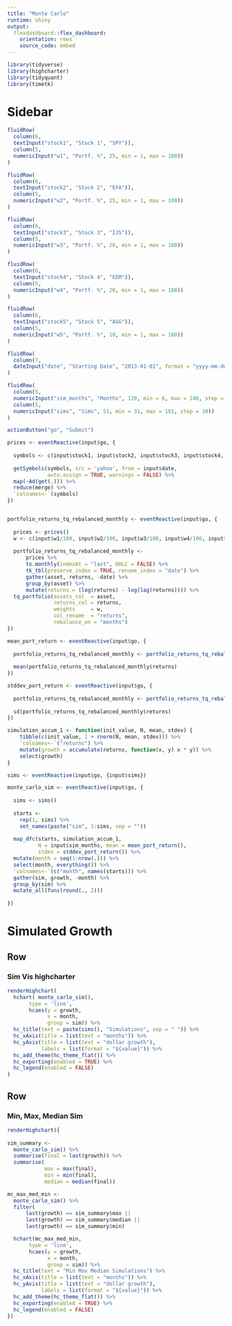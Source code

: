 ```yaml
---
title: "Monte Carlo"
runtime: shiny
output:
  flexdashboard::flex_dashboard:
    orientation: rows
    source_code: embed
---
```



```r
library(tidyverse)
library(highcharter)
library(tidyquant)
library(timetk)
```

Sidebar {.sidebar}
=====================================
  
```r

fluidRow(
  column(6,
  textInput("stock1", "Stock 1", "SPY")),
  column(5,
  numericInput("w1", "Portf. %", 25, min = 1, max = 100))
)  

fluidRow(
  column(6,
  textInput("stock2", "Stock 2", "EFA")),
  column(5,
  numericInput("w2", "Portf. %", 25, min = 1, max = 100))
)

fluidRow(
  column(6,
  textInput("stock3", "Stock 3", "IJS")),
  column(5,
  numericInput("w3", "Portf. %", 20, min = 1, max = 100))
)

fluidRow(
  column(6,
  textInput("stock4", "Stock 4", "EEM")),
  column(5,
  numericInput("w4", "Portf. %", 20, min = 1, max = 100))
)

fluidRow(
  column(6,
  textInput("stock5", "Stock 5", "AGG")),
  column(5,
  numericInput("w5", "Portf. %", 10, min = 1, max = 100))
)

fluidRow(
  column(7,
  dateInput("date", "Starting Date", "2013-01-01", format = "yyyy-mm-dd"))
)

fluidRow(
  column(5,
  numericInput("sim_months", "Months", 120, min = 6, max = 240, step = 6)),
  column(5,
  numericInput("sims", "Sims", 51, min = 31, max = 101, step = 10))
)

actionButton("go", "Submit")
```


```r
prices <- eventReactive(input$go, {
  
  symbols <- c(input$stock1, input$stock2, input$stock3, input$stock4, input$stock5)
  
  getSymbols(symbols, src = 'yahoo', from = input$date, 
             auto.assign = TRUE, warnings = FALSE) %>% 
  map(~Ad(get(.))) %>% 
  reduce(merge) %>%
  `colnames<-`(symbols)
})


portfolio_returns_tq_rebalanced_monthly <- eventReactive(input$go, {
  
  prices <- prices()
  w <- c(input$w1/100, input$w2/100, input$w3/100, input$w4/100, input$w5/100)
  
  portfolio_returns_tq_rebalanced_monthly <- 
      prices %>% 
      to.monthly(indexAt = "last", OHLC = FALSE) %>% 
      tk_tbl(preserve_index = TRUE, rename_index = "date") %>%
      gather(asset, returns, -date) %>% 
      group_by(asset) %>%  
      mutate(returns = (log(returns) - log(lag(returns)))) %>%
  tq_portfolio(assets_col  = asset, 
               returns_col = returns,
               weights     = w,
               col_rename  = "returns",
               rebalance_on = "months")
})

mean_port_return <- eventReactive(input$go, {
  
  portfolio_returns_tq_rebalanced_monthly <- portfolio_returns_tq_rebalanced_monthly()
  
  mean(portfolio_returns_tq_rebalanced_monthly$returns)
})

stddev_port_return <- eventReactive(input$go, {
  
  portfolio_returns_tq_rebalanced_monthly <- portfolio_returns_tq_rebalanced_monthly()
  
  sd(portfolio_returns_tq_rebalanced_monthly$returns)
})

simulation_accum_1 <- function(init_value, N, mean, stdev) {
    tibble(c(init_value, 1 + rnorm(N, mean, stdev))) %>% 
    `colnames<-`("returns") %>%
    mutate(growth = accumulate(returns, function(x, y) x * y)) %>% 
    select(growth)
}

sims <- eventReactive(input$go, {input$sims})

monte_carlo_sim <- eventReactive(input$go, { 
  
  sims <- sims()
  
  starts <-  
    rep(1, sims) %>%
    set_names(paste("sim", 1:sims, sep = ""))
  
  map_dfc(starts, simulation_accum_1,
          N = input$sim_months, mean = mean_port_return(), 
          stdev = stddev_port_return()) %>% 
  mutate(month = seq(1:nrow(.))) %>% 
  select(month, everything()) %>% 
  `colnames<-`(c("month", names(starts))) %>% 
  gather(sim, growth, -month) %>% 
  group_by(sim) %>% 
  mutate_all(funs(round(., 2)))
  
})

```

Simulated Growth
=====================================  

Row {data-height=600, .tabset}
-----------------------------------------------------------------------

### Sim Vis highcharter

```r
renderHighchart(
  hchart( monte_carlo_sim(), 
       type = 'line', 
       hcaes(y = growth,
             x = month,
             group = sim)) %>% 
  hc_title(text = paste(sims(), "Simulations", sep = " ")) %>%
  hc_xAxis(title = list(text = "months")) %>%
  hc_yAxis(title = list(text = "dollar growth"),
           labels = list(format = "${value}")) %>%
  hc_add_theme(hc_theme_flat()) %>%
  hc_exporting(enabled = TRUE) %>% 
  hc_legend(enabled = FALSE)
)
```


Row
-------------------------------------

### Min, Max, Median Sim

```r
renderHighchart({
 
sim_summary <- 
  monte_carlo_sim() %>%
  summarise(final = last(growth)) %>% 
  summarise(
            max = max(final), 
            min = min(final),
            median = median(final))

mc_max_med_min <- 
  monte_carlo_sim() %>%
  filter(
      last(growth) == sim_summary$max || 
      last(growth) == sim_summary$median ||
      last(growth) == sim_summary$min)

  hchart(mc_max_med_min, 
       type = 'line', 
       hcaes(y = growth,
             x = month,
             group = sim)) %>% 
  hc_title(text = "Min Max Median Simulations") %>%
  hc_xAxis(title = list(text = "months")) %>%
  hc_yAxis(title = list(text = "dollar growth"),
           labels = list(format = "${value}")) %>%
  hc_add_theme(hc_theme_flat()) %>%
  hc_exporting(enabled = TRUE) %>% 
  hc_legend(enabled = FALSE)
})
```


